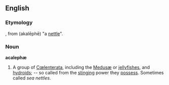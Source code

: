 ==English==

===Etymology===
{{NL.}}, from {{AGr.}} '''{{polytonic|[[ἀκαλήφη]]}}''' (akalēphē) "a [[nettle]]".

===Noun===
'''acalephæ'''

# A group of [[Cœlenterata]], including the [[Medusæ]] or [[jellyfishes]], and [[hydroids]]; -- so called from the [[stinging]] power they [[possess]]. Sometimes called ''sea nettles''.